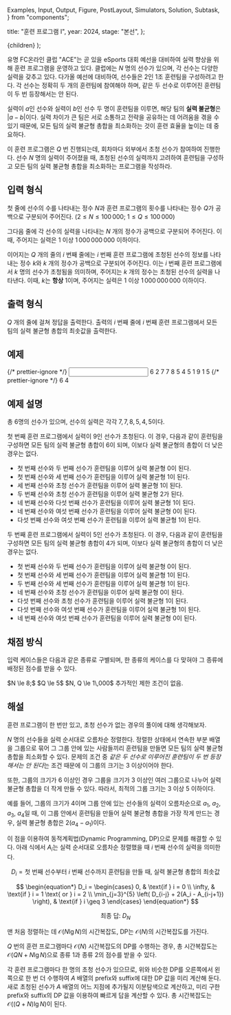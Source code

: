   Examples,
  Input,
  Output,
  Figure,
  PostLayout,
  Simulators,
  Solution,
  Subtask,
} from "components";

  title: "훈련 프로그램 I",
  year: 2024,
  stage: "본선",
};

  <PostLayout meta={meta}>{children}</PostLayout>
);

<div style={{ display: "flex" }}>
  <Figure
    src="/2024/final-4-1.862e7f0745eee105.png"
    width={800}
  />
</div>

유명 FC온라인 클럽 "ACE"는 곧 있을 eSports 대회 예선을 대비하여
실력 향상을 위해 훈련 프로그램을 운영하고 있다.
클럽에는 $N$ 명의 선수가 있으며, 각 선수는 다양한 실력을 갖추고 있다.
다가올 예선에 대비하여, 선수들은 2인 1조 훈련팀을 구성하려고 한다.
각 선수는 정확히 두 개의 훈련팀에 참여해야 하며,
같은 두 선수로 이루어진 훈련팀이 두 번 등장해서는 안 된다.

실력이 $a$인 선수와 실력이 $b$인 선수 두 명이 훈련팀을 이루면,
해당 팀의 **실력 불균형**은 $|a-b|$이다.
실력 차이가 큰 팀은 서로 소통하고 전략을 공유하는 데 어려움을 겪을 수 있기 때문에,
모든 팀의 실력 불균형 총합을 최소화하는 것이 훈련 효율을 높이는 데 중요하다.

이 훈련 프로그램은 $Q$ 번 진행되는데, 회차마다 외부에서 초청 선수가 참여하여 진행한다.
선수 $N$ 명의 실력이 주어졌을 때,
초청된 선수의 실력까지 고려하여 훈련팀을 구성하고
모든 팀의 실력 불균형 총합을 최소화하는 프로그램을 작성하라.

## 입력 형식

첫 줄에 선수의 수를 나타내는 정수 $N$과 훈련 프로그램의 횟수를 나타내는 정수 $Q$가
공백으로 구분되어 주어진다. ($2 \le N \le 100\,000;$ $1 \le Q \le 100\,000$)

그다음 줄에 각 선수의 실력을 나타내는 $N$ 개의 정수가 공백으로 구분되어 주어진다.
이때, 주어지는 실력은 $1$ 이상 $1\,000\,000\,000$ 이하이다.

이어지는 $Q$ 개의 줄의 $i$ 번째 줄에는 $i$ 번째 훈련 프로그램에 초청된 선수의 정보를 나타내는
정수 $k$와 $k$ 개의 정수가 공백으로 구분되어 주어진다.
이는 $i$ 번째 훈련 프로그램에서 $k$ 명의 선수가 초청됨을 의미하며,
주어지는 $k$ 개의 정수는 초청된 선수의 실력을 나타낸다.
이때, $k$는 **항상** $1$이며, 주어지는 실력은 $1$ 이상 $1\,000\,000\,000$ 이하이다.

## 출력 형식

$Q$ 개의 줄에 걸쳐 정답을 출력한다.
출력의 $i$ 번째 줄에 $i$ 번째 훈련 프로그램에서
모든 팀의 실력 불균형 총합의 최솟값을 출력한다.

## 예제

<Examples>
  {/* prettier-ignore */}
  <Input>
6 2
7 7 8 5 4 5
1 9
1 5
  </Input>
  {/* prettier-ignore */}
  <Output>
6
4
  </Output>
</Examples>

## 예제 설명

총 $6$명의 선수가 있으며, 선수의 실력은 각각 $7, 7, 8, 5, 4, 5$이다.

첫 번째 훈련 프로그램에서 실력이 $9$인 선수가 초청된다.
이 경우, 다음과 같이 훈련팀을 구성하면 모든 팀의 실력 불균형 총합이 $6$이 되며,
이보다 실력 불균형의 총합이 더 낮은 경우는 없다.
- 첫 번째 선수와 두 번째 선수가 훈련팀을 이루어 실력 불균형 $0$이 된다.
- 첫 번째 선수와 세 번째 선수가 훈련팀을 이루어 실력 불균형 $1$이 된다.
- 세 번째 선수와 초청 선수가 훈련팀을 이루어 실력 불균형 $1$이 된다.
- 두 번째 선수와 초청 선수가 훈련팀을 이루어 실력 불균형 $2$가 된다.
- 네 번째 선수와 다섯 번째 선수가 훈련팀을 이루어 실력 불균형 $1$이 된다.
- 네 번째 선수와 여섯 번째 선수가 훈련팀을 이루어 실력 불균형 $0$이 된다.
- 다섯 번째 선수와 여섯 번째 선수가 훈련팀을 이루어 실력 불균형 $1$이 된다.

두 번째 훈련 프로그램에서 실력이 $5$인 선수가 초청된다.
이 경우, 다음과 같이 훈련팀을 구성하면 모든 팀의 실력 불균형 총합이 $4$가 되며,
이보다 실력 불균형의 총합이 더 낮은 경우는 없다.
- 첫 번째 선수와 두 번째 선수가 훈련팀을 이루어 실력 불균형 $0$이 된다.
- 첫 번째 선수와 세 번째 선수가 훈련팀을 이루어 실력 불균형 $1$이 된다.
- 두 번째 선수와 세 번째 선수가 훈련팀을 이루어 실력 불균형 $1$이 된다.
- 네 번째 선수와 초청 선수가 훈련팀을 이루어 실력 불균형 $0$이 된다.
- 다섯 번째 선수와 초청 선수가 훈련팀을 이루어 실력 불균형 $1$이 된다.
- 다섯 번째 선수와 여섯 번째 선수가 훈련팀을 이루어 실력 불균형 $1$이 된다.
- 네 번째 선수와 여섯 번째 선수가 훈련팀을 이루어 실력 불균형 $0$이 된다.

## 채점 방식

입력 케이스들은 다음과 같은 종류로 구별되며, 한 종류의 케이스를 다 맞혀야 그 종류에 배정된 점수를 받을 수 있다.

<Subtask index={1} score={27}>
  $N \le 8;$ $Q \le 5$
</Subtask>
<Subtask index={2} score={34}>
  $N, Q \le 1\,000$
</Subtask>
<Subtask index={3} score={39}>
  추가적인 제한 조건이 없음.
</Subtask>

## 해설

<Solution>
훈련 프로그램이 한 번만 있고, 초청 선수가 없는 경우의 풀이에 대해 생각해보자.

$N$ 명의 선수들을 실력 순서대로 오름차순 정렬한다.
정렬한 상태에서 연속한 부분 배열을 그룹으로 묶어
그 그룹 안에 있는 사람들끼리 훈련팀을 만들면 모든 팀의 실력 불균형 총합을 최소화할 수 있다.
문제의 조건 중 *같은 두 선수로 이루어진 훈련팀이 두 번 등장해서는 안 된다*는 조건 때문에 이 그룹의 크기는 $3$ 이상이어야 한다.

또한, 그룹의 크기가 $6$ 이상인 경우 그룹을 크기가 $3$ 이상인 여러 그룹으로 나누어 실력 불균형 총합을 더 작게 만들 수 있다.
따라서, 최적의 그룹 크기는 $3$ 이상 $5$ 이하이다.

예를 들어, 그룹의 크기가 $4$이며 그룹 안에 있는 선수들의 실력이 오름차순으로 $a_1$, $a_2$, $a_3$, $a_4$일 때,
이 그룹 안에서 훈련팀을 만들어 실력 불균형 총합을 가장 작게 만드는 경우, 실력 불균형 총합은 $2(a_4-a_1)$이다.

이 점을 이용하여 동적계획법(Dynamic Programming, DP)으로 문제를 해결할 수 있다.
아래 식에서 $A_i$는 실력 순서대로 오름차순 정렬했을 때 $i$ 번째 선수의 실력을 의미한다.

$$
D_i = \text{첫 번째 선수부터 $i$ 번째 선수까지 훈련팀을 만들 때, 실력 불균형 총합의 최솟값}
$$

$$
\begin{equation*}
D_i = \begin{cases}
0, & \text{if } i = 0 \\
\infty, & \text{if } i = 1 \text{ or } i = 2 \\
\min_{j=3}^{5} \left( D_{i-j} + 2(A_i - A_{i-j+1}) \right), & \text{if } i \geq 3
\end{cases}
\end{equation*}
$$

$$
\text{최종 답: } D_N
$$

맨 처음 정렬하는 데 $\mathcal{O}(N \lg N)$의 시간복잡도, DP는 $\mathcal{O}(N)$의 시간복잡도를 가진다.

$Q$ 번의 훈련 프로그램마다 $\mathcal{O}(N)$ 시간복잡도의 DP를 수행하는 경우,
총 시간복잡도는 $\mathcal{O}(QN + N \lg N)$으로 종류 1과 종류 2의 점수를 받을 수 있다.

각 훈련 프로그램마다 한 명의 초청 선수가 있으므로,
위와 비슷한 DP를 오른쪽에서 왼쪽으로 한 번 더 수행하여 $A$ 배열의 prefix와 suffix에 대한 DP 값을 미리 계산해 둔다.
새로 초청된 선수가 $A$ 배열의 어느 지점에 추가될지 이분탐색으로 계산하고,
미리 구한 prefix와 suffix의 DP 값을 이용하여 빠르게 답을 계산할 수 있다.
총 시간복잡도는 $\mathcal{O}((Q+N) \lg N)$이 된다.
</Solution>
